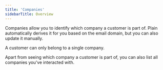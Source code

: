 ```yaml
---
title: 'Companies'
sidebarTitle: Overview
---
```


Companies allow you to identify which company a customer is part of. Plain automatically derives it for you based on the email domain, but you can also update it manually.

A customer can only belong to a single company.

Apart from seeing which company a customer is part of, you can also list all companies you've interacted with.
